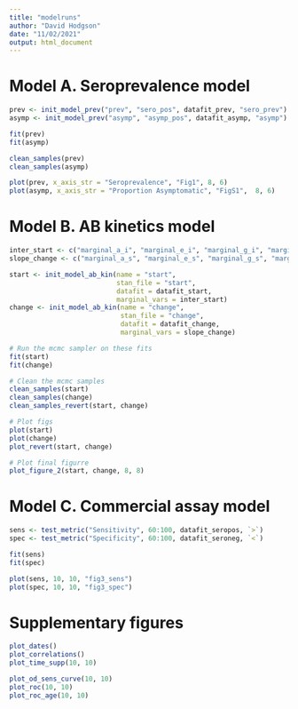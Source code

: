 ```yaml
---
title: "modelruns"
author: "David Hodgson"
date: "11/02/2021"
output: html_document
---
```



# Model A. Seroprevalence model

```r

prev <- init_model_prev("prev", "sero_pos", datafit_prev, "sero_prev")
asymp <- init_model_prev("asymp", "asymp_pos", datafit_asymp, "asymp")

fit(prev)
fit(asymp)

clean_samples(prev)
clean_samples(asymp)

plot(prev, x_axis_str = "Seroprevalence", "Fig1", 8, 6)
plot(asymp, x_axis_str = "Proportion Asymptomatic", "FigS1",  8, 6)


```

# Model B. AB kinetics model

```r

inter_start <- c("marginal_a_i", "marginal_e_i", "marginal_g_i", "marginal_s_i")
slope_change <- c("marginal_a_s", "marginal_e_s", "marginal_g_s", "marginal_s_s")

start <- init_model_ab_kin(name = "start",
                           stan_file = "start",
                           datafit = datafit_start,
                           marginal_vars = inter_start)
change <- init_model_ab_kin(name = "change",
                            stan_file = "change",
                            datafit = datafit_change,
                            marginal_vars = slope_change)

# Run the mcmc sampler on these fits
fit(start)
fit(change)

# Clean the mcmc samples
clean_samples(start)
clean_samples(change)
clean_samples_revert(start, change)

# Plot figs
plot(start)
plot(change)
plot_revert(start, change)

# Plot final figurre
plot_figure_2(start, change, 8, 8)

```

# Model C. Commercial assay model

```r

sens <- test_metric("Sensitivity", 60:100, datafit_seropos, `>`)
spec <- test_metric("Specificity", 60:100, datafit_seroneg, `<`)

fit(sens)
fit(spec)

plot(sens, 10, 10, "fig3_sens")
plot(spec, 10, 10, "fig3_spec")

```


# Supplementary figures

```r

plot_dates()
plot_correlations()
plot_time_supp(10, 10)

plot_od_sens_curve(10, 10)
plot_roc(10, 10)
plot_roc_age(10, 10)
```